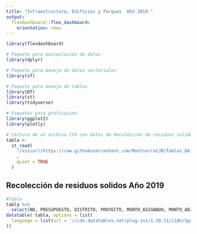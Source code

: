 ```yaml
---
title: "Infraestructura, Edificios y Parques  OGV 2019."
output: 
  flexdashboard::flex_dashboard:
    orientation: rows
---
```


```r
library(flexdashboard)
```


```r
# Paquete para manipulación de datos
library(dplyr)

# Paquete para manejo de datos vectoriales
library(sf)

# Paquete para manejo de tablas
library(DT)
library(st)
library(tidyverse)

# Paquetes para graficación
library(ggplot2)
library(plotly)
```


```r

# Lectura de un archivo CSV con datos de Recolección de residuos solidos 2019
tabla <-
  st_read(
    "/vsicurl/https://raw.githubusercontent.com/MontserratJB/Tablas_DA_2022/master/Edificaciones%20y%20parques%20OGV%202019.csv"
    ,
    quiet = TRUE
  )
```


## Recolección de residuos solidos Año 2019 {data-width=4}

```r
#Tabla
tabla %>%
  select(NO, PRESUPUESTO, DISTRITO, PROYECTO, MONTO_ASIGNADO, MONTO_ADJUDICADO, AVANCE, ESTADO, OBSERVACIONES) %>%
datatable( tabla, options = list(
  language = list(url = '//cdn.datatables.net/plug-ins/1.10.11/i18n/Spanish.json')
))

```
